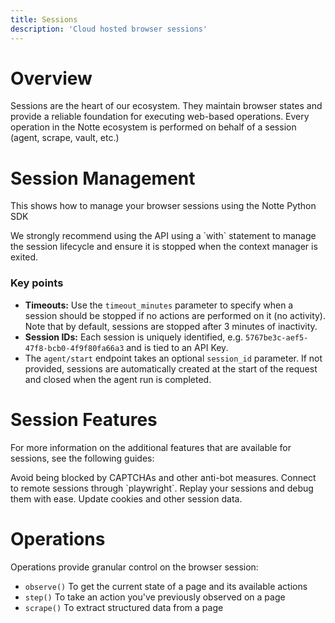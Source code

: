 ```yaml
---
title: Sessions
description: 'Cloud hosted browser sessions'
---
```



# Overview

Sessions are the heart of our ecosystem. They maintain browser states and provide a reliable foundation for executing web-based operations.
Every operation in the Notte ecosystem is performed on behalf of a session (agent, scrape, vault, etc.)

# Session Management

This shows how to manage your browser sessions using the Notte Python SDK
<SessionsPython />

<Info>
We strongly recommend using the API using a `with` statement to manage the session lifecycle and ensure it is stopped when the context manager is exited.
</Info>

### Key points

* **Timeouts:** Use the `timeout_minutes` parameter to specify when a session should be stopped if no actions are performed on it (no activity). Note that by default, sessions are stopped after 3 minutes of inactivity.
* **Session IDs:** Each session is uniquely identified, e.g. `5767be3c-aef5-47f8-bcb0-4f9f80fa66a3` and is tied to an API Key.
* The `agent/start` endpoint takes an optional `session_id` parameter. If not provided, sessions are automatically created at the start of the request and closed when the agent run is completed.

# Session Features

For more information on the additional features that are available for sessions, see the following guides:

<CardGroup cols={4}>
  <Card title="Proxies" icon="stop" href="/features/sessions/proxies">
    Avoid being blocked by CAPTCHAs and other anti-bot measures.
  </Card>
  <Card title="CDP" icon="square-terminal" href="/features/sessions/cdp">
    Connect to remote sessions through `playwright`.
  </Card>
  <Card title="Replays" icon="play" href="/features/sessions/session-replay">
    Replay your sessions and debug them with ease.
  </Card>
  <Card title="Cookies" icon="cookie" href="/features/sessions/cookies">
    Update cookies and other session data.
  </Card>
</CardGroup>

# Operations


Operations provide granular control on the browser session:

* `observe()` To get the current state of a page and its available actions
* `step()` To take an action you've previously observed on a page
* `scrape()` To extract structured data from a page

<LinkedInStep/>
